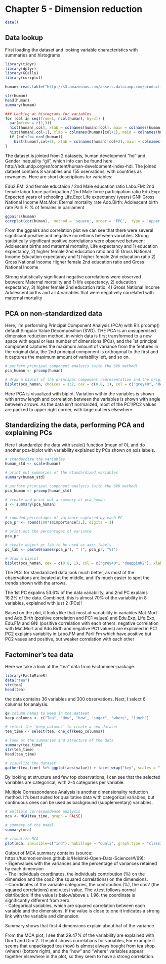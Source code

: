# Chapter 5 -  Dimension reduction


```r
date()
```


## Data lookup

First loading the dataset and looking variable characteristics with summaries and histograms

```r
library(tidyr)
library(dplyr)
library(GGally)
library(corrplot)

human<-read.table("http://s3.amazonaws.com/assets.datacamp.com/production/course_2218/datasets/human2.txt", header = T, sep = ",")

str(human)
head(human)
summary(human)

### Looking at histograms for variables
for (col in seq(from=1, ncol(human), by=3)) {
  par(mfrow = c(1,3))
  hist(human[,col], xlab = colnames(human)[col], main = colnames(human)[col] )
  hist(human[,col+1], xlab = colnames(human)[col+1], main = colnames(human)[col+1])
  if (col+2<= ncol(human)) 
    hist(human[,col+2], xlab = colnames(human)[col+2], main = colnames(human)[col+2])
}


```

The dataset is jointed from 2 datasets, human development "hd" and Gender inequality "gii", which info can be found here http://hdr.undp.org/en/content/human-development-index-hdi. The joined dataset contains 8 variables and 155 oservations, with countries as rownames. Here are short descriptions for variables:

Edu2.FM:      2nd female eductaion / 2nd Male education ratio
Labo.FM:      2nd female labor force participation / 2nd Male force participation ratio
Edu.Exp:      Expected years of schooling 
Life.Exp:     Life expectancy (years)
GNI:          Gross National Income 
Mat.Mor:      Eternal mortality rate
Ado.Birth:    Adolescent birth rate
Parli.F:      % of females in parliament

```r
ggpairs(human)
corrplot(cor(human),  method = 'square', order = 'FPC',  type = 'upper', diag = FALSE)
```

From the ggpairs and correlation plot we can see that there were several significant positive and negative correltions between variables.
Strong statistically significant positive correlations were observed between:
Adolescent births and maternal mortality, 
Life expectancy and 1) education expectancy, 2) higher female 2nd education ratio and 3) Gross National Income
Education expectancy and 1) higher female 2nd education ratio 2) Gross National Income
Higher female 2nd education ratio and Gross National Income

Strong statistically significant negative correlations were observed between:
Maternal mortality and 1) life expectancy, 2) education expectancy, 3) higher female 2nd education ratio, 4) Gross National Income
Adolescent births and all 4 variables that were negatively correlated with maternal mortality

## PCA on non-standardized data

Here, I'm performing Principal Component Analysis (PCA) with R's prcomp() default Singular Value Decomposition (SVD). THE PCA is an unsupervised dimension reduction method, in which data is first transformed to a new space with equal or less number of dimensions (PCs), and the 1st principal component captures the maximum amount of variance from the features in the original data, the 2nd principal component is orthogonal to the first and it captures the maximum amount of variability left, and so on. 
```r
# perform principal component analysis (with the SVD method)
pca_human <- prcomp(human)

# draw a biplot of the principal component representation and the original variables
biplot(pca_human, choices = 1:2, cex = c(0.8, 1), col = c("grey40", "deeppink2"))

```
Here PCA is visualized with biplot. Variation within the variables is shown with arrow length and correlation between the variables is shown with angle between arrows. As the data isn't normalized, most of the PC1/PC2 values are packed to upper right corner, with large outliers elsewhere.

## Standardizing the data, performing PCA and explaining PCs

Here I standardize the data with scale() function (mean of 0), and do another pca-biplot with variability explained by PCs shown on axis labels.  

```r
# standardize the variables
human_std <- scale(human)

# print out summaries of the standardized variables
summary(human_std)

# perform principal component analysis (with the SVD method)
pca_human <- prcomp(human_std)

# create and print out a summary of pca_human
s <- summary(pca_human)
s

# rounded percentages of variance captured by each PC
pca_pr <- round(100*s$importance[2,], digits = 1) 

# print out the percentages of variance
pca_pr

# create object pc_lab to be used as axis labels
pc_lab <- paste0(names(pca_pr), " (", pca_pr, "%)")

# draw a biplot
biplot(pca_human, cex = c(0.8, 1), col = c("grey40", "deeppink2"), xlab = pc_lab[1], ylab = pc_lab[2])

```
The PCs for standardized data look much better, as most of the observations are located at the middle, and it's much easier to spot the trends shown with the arrows.  

The 1st PC expalins 53.6% of the data variablilty, and 2nd PC explains 16.2% of the data. Combined, this is almost 70% of the variability in 8 variables, explained with just 2 (PCs)! 

Based on the plot, it looks like that most of variability in variables Mat.Mort and Ado.Birth (positive correlation and PC1 values) and Edu.Exp, Life.Exp, Edu.FM and GNI (positive correlation with each others, negative correlation with Mat.Mort and Ado.Birth and negative PC1 values) are explained in PC1
PC2 explains variablity in Labo.FM and Parli.Fm which have positive but PC2 vaues and positive, but weaker correlation with each other 

## Factominer's tea  data

Here we take a look at the "tea" data from Factominer-package. 

```r
library(FactoMineR)
data("tea")
str(tea)
head(tea)
```

the data contains 36 variables and 300 observations. Next, I select 6 columns for analysis.

```r
q# column names to keep in the dataset
keep_columns <- c("Tea", "How", "how", "sugar", "where", "lunch")

# select the 'keep_columns' to create a new dataset
tea_time <- select(tea, one_of(keep_columns))

# look at the summaries and structure of the data
summary(tea_time)
str(tea_time)
head(tea_time)

# visualize the dataset
gather(tea_time) %>% ggplot(aes(value)) + facet_wrap("key", scales = "free") + geom_bar() + theme(axis.text.x = element_text(angle = 45, hjust = 1, size = 8))

```
By looking at structure and few top observations, I can see that the selected variables are categorical, with 2-4 categories per variable.

Multiple Correspondence Analysis is another dimensionality reduction method. It's best suited for qualitative data with categorical variables, but continuous ones can be used as background (supplementary) variables. 

```r

# multiple correspondence analysis
mca <- MCA(tea_time, graph = FALSE)

# summary of the model
summary(mca)

# visualize MCA
plot(mca, invisible=c("ind"), habillage = "quali", graph.type = "classic")
```

  
Output of MCA summary contains (source: https://tuomonieminen.github.io/Helsinki-Open-Data-Science/#/69):  
- Eigenvalues with the variances and the percentage of variances retained by each dimension  
- The individuals coordinates, the individuals contribution (%) on the dimension and the cos2 (the squared correlations) on the dimensions.  
- Coordinates of the variable categories, the contribution (%), the cos2 (the squared correlations) and v.test value. The v.test follows normal distribution: if the value is below/above ± 1.96, the coordinate is significantly different from zero.  
- Categorical variables, which are squared correlation between each variable and the dimensions. If the value is close to one it indicates a strong link with the variable and dimension.

Summary shows that first 4 dimensions explain about haf of the variance.

From the MCA plot, I see that 29.47% of the variability are explained with Dim 1 and Dim 2. The plot shows correlations for variables, For example it seems that unpackaged tea (how) is almost always bought from tea shop (where) (bottom right), and the "how" and "where" variables appear together elsewhere in the plot, so they seem to have a strong correlation.